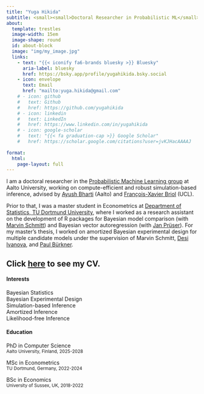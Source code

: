 ```yaml
---
title: "Yuga Hikida"
subtitle: <small><small>Doctoral Researcher in Probabilistic ML</small></small>
about:
  template: trestles
  image-width: 15em
  image-shape: round
  id: about-block
  image: "img/my_image.jpg"
  links:
    - text: "{{< iconify fa6-brands bluesky >}} Bluesky"
      aria-label: bluesky
      href: https://bsky.app/profile/yugahikida.bsky.social
    - icon: envelope
      text: Email
      href: "mailto:yuga.hikida@gmail.com"
    # - icon: github
    #   text: Github
    #   href: https://github.com/yugahikida
    # - icon: linkedin
    #   text: LinkedIn
    #   href: https://www.linkedin.com/in/yugahikida
    # - icon: google-scholar
    #   text: "{{< fa graduation-cap >}} Google Scholar"
    #   href: https://scholar.google.com/citations?user=jvKJHacAAAAJ
    
format:
  html:
    page-layout: full
---
```

::: {#about-block}
I am a doctoral researcher in the [Probabilistic Machine Learning group](https://research.cs.aalto.fi/pml/) 
at Aalto University, working on compute-efficient and robust 
simulation-based inference, advised by [Ayush Bharti](https://bharti-ayush.github.io/) (Aalto) and [François-Xavier Briol](https://fxbriol.github.io/) (UCL).

Prior to that, I was a master student in Econometrics at [Department of Statistics,
TU Dortmund University](https://statistik.tu-dortmund.de/en/department/), 
where I worked as a research assistant on the development of R packages for 
Bayesian model comparison (with [Marvin Schmitt](https://www.marvinschmitt.com/)) 
and Bayesian vector autoregression (with [Jan Prüser](https://sites.google.com/view/janprueser/welcome)).
For my master's thesis, I worked on amortized Bayesian experimental design 
for multiple candidate models under the supervision of Marvin Schmitt,
[Desi Ivanova](https://desirivanova.com/), and [Paul Bürkner](https://paulbuerkner.com/).

Click [here](cv/index.qmd) to see my CV.
---
::::{.grid}
::: {.g-col-12 .g-col-sm-6}
#### Interests
Bayesian Statistics <br>
Bayesian Experimental Design <br>
Simulation-based Inference <br>
Amortized Inference <br>
Likelihood-free Inference
:::
::: {.g-col-12 .g-col-sm-6}
#### Education
::: {.smaller}
PhD in Computer Science<br>
<small>Aalto University, Finland, 2025-2028</small>

MSc in Econometrics<br>
<small>TU Dortmund, Germany, 2022-2024</small>

BSc in Economics<br>
<small>University of Sussex, UK, 2018-2022</small>
:::
:::
::::

:::

